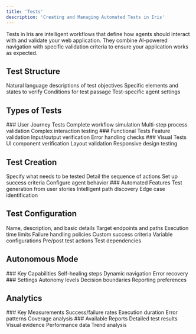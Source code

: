 ```yaml
---
title: 'Tests'
description: 'Creating and Managing Automated Tests in Iris'
---
```


<Note>
  Tests in Iris are intelligent workflows that define how agents should interact with and validate your web application. They combine AI-powered navigation with specific validation criteria to ensure your application works as expected.
</Note>

## Test Structure

<CardGroup cols={2}>
  <Card title="Instructions" icon="message">
    Natural language descriptions of test objectives
  </Card>
  <Card title="Validation" icon="check-double">
    Specific elements and states to verify
  </Card>
  <Card title="Success Criteria" icon="trophy">
    Conditions for test passage
  </Card>
  <Card title="Agent Config" icon="gear">
    Test-specific agent settings
  </Card>
</CardGroup>

## Types of Tests

<Tabs>
  <Tab title="User Journey">
    <Frame>
      ### User Journey Tests
      <Check>Complete workflow simulation</Check>
      <Check>Multi-step process validation</Check>
      <Check>Complex interaction testing</Check>
    </Frame>
  </Tab>
  <Tab title="Functional">
    <Frame>
      ### Functional Tests
      <Check>Feature validation</Check>
      <Check>Input/output verification</Check>
      <Check>Error handling checks</Check>
    </Frame>
  </Tab>
  <Tab title="Visual">
    <Frame>
      ### Visual Tests
      <Check>UI component verification</Check>
      <Check>Layout validation</Check>
      <Check>Responsive design testing</Check>
    </Frame>
  </Tab>
</Tabs>

## Test Creation

<AccordionGroup>
  <Accordion title="Manual Creation" icon="hand">
    <Steps>
      <Step title="Define Objectives">
        Specify what needs to be tested
      </Step>
      <Step title="Test Steps">
        Detail the sequence of actions
      </Step>
      <Step title="Validation">
        Set up success criteria
      </Step>
      <Step title="Configuration">
        Configure agent behavior
      </Step>
    </Steps>
  </Accordion>
  
  <Accordion title="AI-Assisted" icon="wand-magic-sparkles">
    ### Automated Features
    <Check>Test generation from user stories</Check>
    <Check>Intelligent path discovery</Check>
    <Check>Edge case identification</Check>
  </Accordion>
</AccordionGroup>

## Test Configuration

<Tabs>
  <Tab title="Basic Settings">
    <CardGroup cols={2}>
      <Card title="Test Info" icon="info">
        Name, description, and basic details
      </Card>
      <Card title="URLs" icon="link">
        Target endpoints and paths
      </Card>
      <Card title="Timeouts" icon="clock">
        Execution time limits
      </Card>
      <Card title="Retries" icon="rotate">
        Failure handling policies
      </Card>
    </CardGroup>
  </Tab>
  <Tab title="Advanced">
    <CardGroup cols={2}>
      <Card title="Validation Rules" icon="check-double">
        Custom success criteria
      </Card>
      <Card title="Environment" icon="server">
        Variable configurations
      </Card>
      <Card title="Hooks" icon="plug">
        Pre/post test actions
      </Card>
      <Card title="Dependencies" icon="diagram-project">
        Test dependencies
      </Card>
    </CardGroup>
  </Tab>
</Tabs>

## Autonomous Mode

<CardGroup cols={2}>
  <Card title="Features" icon="robot">
    ### Key Capabilities
    <Check>Self-healing steps</Check>
    <Check>Dynamic navigation</Check>
    <Check>Error recovery</Check>
  </Card>
  <Card title="Configuration" icon="sliders">
    ### Settings
    <Check>Autonomy levels</Check>
    <Check>Decision boundaries</Check>
    <Check>Reporting preferences</Check>
  </Card>
</CardGroup>

## Analytics

<AccordionGroup>
  <Accordion title="Metrics" icon="chart-line">
    ### Key Measurements
    <Check>Success/failure rates</Check>
    <Check>Execution duration</Check>
    <Check>Error patterns</Check>
    <Check>Coverage analysis</Check>
  </Accordion>
  
  <Accordion title="Reporting" icon="file-lines">
    ### Available Reports
    <Check>Detailed test results</Check>
    <Check>Visual evidence</Check>
    <Check>Performance data</Check>
    <Check>Trend analysis</Check>
  </Accordion>
</AccordionGroup> 